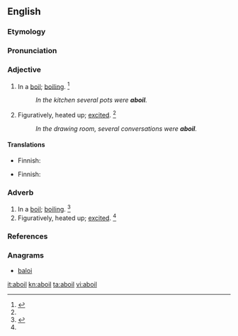==English==

===Etymology===
{{prefix|a|boil|gloss1=in, on}}

===Pronunciation===
{{a|US}} {{IPA|/əˈbɔɪl/|/əˈbɔɪl̩/}}

===Adjective===
{{en-adj}}

# In a [[boil]]; [[boiling]]. {{defdate|First attested in the mid 19<sup>th</sup> century.}}<ref name=SOED>{{reference-book | last =| first = | authorlink =  | coauthors =  | editor =Brown, Lesley  | others =  | title = The Shorter Oxford English Dictionary | origdate =  | origyear = 1933| origmonth =  | url =  | format =  | accessdate =  | accessyear =  | accessmonth =  | edition = 5th | date =  | year =2003| month =  | publisher =Oxford University Press  | location =Oxford, UK | language =  | id =  | doi = | isbn =978-0-19-860575-7 | lccn = | ol = | pages =6| chapter =  | chapterurl =  | quote =}}</ref>
#: ''In the kitchen several pots were '''aboil'''.''
# Figuratively, heated up; [[excited]]. {{defdate|First attested in the mid 19<sup>th</sup> century.}}<ref name=SOED/>
#: ''In the drawing room, several conversations were '''aboil'''.''

====Translations====
{{trans-top|boiling}}
* Finnish: {{t+|fi|kiehua|alt=kiehumassa}}
{{trans-mid}}
{{trans-bottom}}

{{trans-top|excited}}
* Finnish: {{t+|fi|kuuma|alt=kuumana}}
{{trans-mid}}
{{trans-bottom}}

===Adverb===
{{adv|-}}
# In a [[boil]]; [[boiling]]. {{defdate|First attested in the mid 19<sup>th</sup> century.}}<ref name=SOED>{{reference-book | last =| first = | authorlink =  | coauthors =  | editor =Brown, Lesley  | others =  | title = The Shorter Oxford English Dictionary | origdate =  | origyear = 1933| origmonth =  | url =  | format =  | accessdate =  | accessyear =  | accessmonth =  | edition = 5th | date =  | year =2003| month =  | publisher =Oxford University Press  | location =Oxford, UK | language =  | id =  | doi = | isbn =978-0-19-860575-7 | lccn = | ol = | pages =6| chapter =  | chapterurl =  | quote =}}</ref>
# Figuratively, heated up; [[excited]]. {{defdate|First attested in the mid 19<sup>th</sup> century.}}<ref name=SOED/>

===References===
<references/>

===Anagrams===
* [[baloi#English|baloi]]

[[it:aboil]]
[[kn:aboil]]
[[ta:aboil]]
[[vi:aboil]]